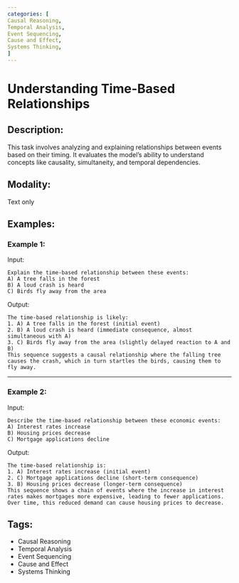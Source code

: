 ```yaml
---
categories: [
Causal Reasoning,
Temporal Analysis,
Event Sequencing,
Cause and Effect,
Systems Thinking,
]
---
```


# Understanding Time-Based Relationships

## Description:
This task involves analyzing and explaining relationships between events based on their timing. It evaluates the model's ability to understand concepts like causality, simultaneity, and temporal dependencies.

## Modality:
Text only

## Examples:

### Example 1:

Input:

```
Explain the time-based relationship between these events:
A) A tree falls in the forest
B) A loud crash is heard
C) Birds fly away from the area
```

Output:

```
The time-based relationship is likely:
1. A) A tree falls in the forest (initial event)
2. B) A loud crash is heard (immediate consequence, almost simultaneous with A)
3. C) Birds fly away from the area (slightly delayed reaction to A and B)
This sequence suggests a causal relationship where the falling tree causes the crash, which in turn startles the birds, causing them to fly away.
```

---

### Example 2:

Input:

```
Describe the time-based relationship between these economic events:
A) Interest rates increase
B) Housing prices decrease
C) Mortgage applications decline
```

Output:

```
The time-based relationship is:
1. A) Interest rates increase (initial event)
2. C) Mortgage applications decline (short-term consequence)
3. B) Housing prices decrease (longer-term consequence)
This sequence shows a chain of events where the increase in interest rates makes mortgages more expensive, leading to fewer applications. Over time, this reduced demand can cause housing prices to decrease.
```

## Tags:
- Causal Reasoning
- Temporal Analysis
- Event Sequencing
- Cause and Effect
- Systems Thinking